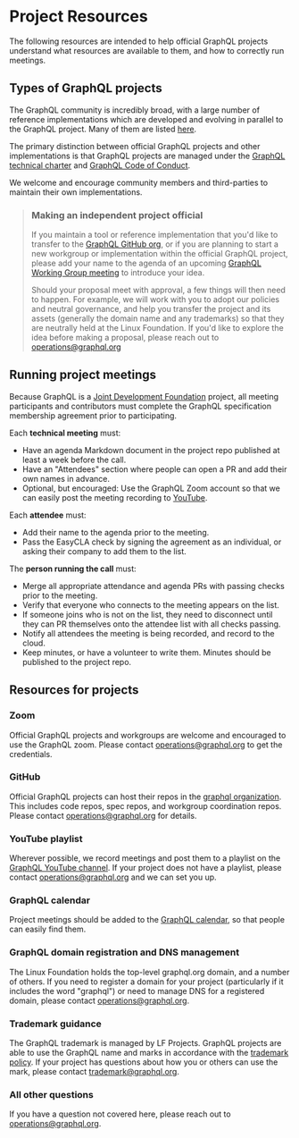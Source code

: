 # Project Resources

The following resources are intended to help official GraphQL projects understand what resources are available to them, and how to correctly run meetings.

## Types of GraphQL projects

The GraphQL community is incredibly broad, with a large number of reference implementations which are developed and evolving in parallel to the GraphQL project. Many of them are listed [here](/code).

The primary distinction between official GraphQL projects and other implementations is that GraphQL projects are managed under the [GraphQL technical charter](https://technical-charter.graphql.org) and [GraphQL Code of Conduct](https://code-of-conduct.graphql.org).

We welcome and encourage community members and third-parties to maintain their own implementations.

> ### Making an independent project official
>
> If you maintain a tool or reference implementation that you'd like to transfer to the [GraphQL GitHub org](https://github.com/graphql), or if you are planning to start a new workgroup or implementation within the official GraphQL project, please add your name to the agenda of an upcoming [GraphQL Working Group meeting](https://github.com/graphql/graphql-wg/tree/HEAD/agendas) to introduce your idea.
>
> Should your proposal meet with approval, a few things will then need to happen. For example, we will work with you to adopt our policies and neutral governance, and help you transfer the project and its assets (generally the domain name and any trademarks) so that they are neutrally held at the Linux Foundation. If you'd like to explore the idea before making a proposal, please reach out to [operations@graphql.org](mailto:operations@graphql.org)

## Running project meetings

Because GraphQL is a [Joint Development Foundation](https://www.jointdevelopment.org/) project, all meeting participants and contributors must complete the GraphQL specification membership agreement prior to participating.

Each **technical meeting** must:

- Have an agenda Markdown document in the project repo published at least a week before the call.
- Have an "Attendees" section where people can open a PR and add their own names in advance.
- Optional, but encouraged: Use the GraphQL Zoom account so that we can easily post the meeting recording to [YouTube](https://youtube.graphql.org).

Each **attendee** must:

- Add their name to the agenda prior to the meeting.
- Pass the EasyCLA check by signing the agreement as an individual, or asking their company to add them to the list.

The **person running the call** must:

- Merge all appropriate attendance and agenda PRs with passing checks prior to the meeting.
- Verify that everyone who connects to the meeting appears on the list.
- If someone joins who is not on the list, they need to disconnect until they can PR themselves onto the attendee list with all checks passing.
- Notify all attendees the meeting is being recorded, and record to the cloud.
- Keep minutes, or have a volunteer to write them. Minutes should be published to the project repo.

## Resources for projects

### Zoom

Official GraphQL projects and workgroups are welcome and encouraged to use the GraphQL zoom. Please contact [operations@graphql.org](mailto:operations@graphql.org) to get the credentials.

### GitHub

Official GraphQL projects can host their repos in the [graphql organization](https://github.com/graphql). This includes code repos, spec repos, and workgroup coordination repos. Please contact [operations@graphql.org](mailto:operations@graphql.org) for details.

### YouTube playlist

Wherever possible, we record meetings and post them to a playlist on the [GraphQL YouTube channel](https://youtube.graphql.org). If your project does not have a playlist, please contact [operations@graphql.org](mailto:operations@graphql.org) and we can set you up.

### GraphQL calendar

Project meetings should be added to the [GraphQL calendar](https://calendar.graphql.org), so that people can easily find them.

### GraphQL domain registration and DNS management

The Linux Foundation holds the top-level graphql.org domain, and a number of others. If you need to register a domain for your project (particularly if it includes the word "graphql") or need to manage DNS for a registered domain, please contact [operations@graphql.org](mailto:operations@graphql.org).

### Trademark guidance

The GraphQL trademark is managed by LF Projects. GraphQL projects are able to use the GraphQL name and marks in accordance with the [trademark policy](https://lfprojects.org/policies/trademark-policy/). If your project has questions about how you or others can use the mark, please contact [trademark@graphql.org](mailto:trademark@graphql.org).

### All other questions

If you have a question not covered here, please reach out to [operations@graphql.org](mailto:operations@graphql.org).

